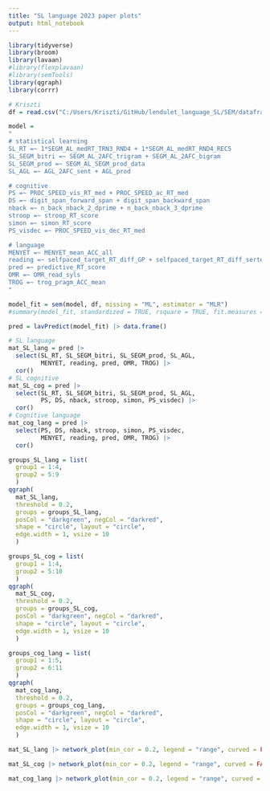 ```yaml
---
title: "SL language 2023 paper plots"
output: html_notebook
---
```


```r
library(tidyverse)
library(broom)
library(lavaan)
#library(flexplavaan)
#library(semTools)
library(qgraph)
library(corrr)
```

```r
# Kriszti
df = read.csv("C:/Users/Kriszti/GitHub/lendulet_language_SL/SEM/dataframes/filtered_SEM_df.csv")
```

```r
model =
"
# statistical learning
SL_RT =~ 1*SEGM_AL_medRT_TRN3_RND4 + 1*SEGM_AL_medRT_RND4_REC5
SL_SEGM_bitri =~ SEGM_AL_2AFC_trigram + SEGM_AL_2AFC_bigram
SL_SEGM_prod =~ SEGM_AL_SEGM_prod_data
SL_AGL =~ AGL_2AFC_sent + AGL_prod

# cognitive
PS =~ PROC_SPEED_vis_RT_med + PROC_SPEED_ac_RT_med
DS =~ digit_span_forward_span + digit_span_backward_span
nback =~ n_back_nback_2_dprime + n_back_nback_3_dprime
stroop =~ stroop_RT_score
simon =~ simon_RT_score
PS_visdec =~ PROC_SPEED_vis_dec_RT_med

# language
MENYET =~ MENYET_mean_ACC_all
reading =~ selfpaced_target_RT_diff_GP + selfpaced_target_RT_diff_sertes
pred =~ predictive_RT_score
OMR =~ OMR_read_syls
TROG =~ trog_pragm_ACC_mean
"
```

```r
model_fit = sem(model, df, missing = "ML", estimator = "MLR")
#summary(model_fit, standardized = TRUE, rsquare = TRUE, fit.measures = TRUE)
```

```r
pred = lavPredict(model_fit) |> data.frame()
```

```r
# SL language
mat_SL_lang = pred |>
  select(SL_RT, SL_SEGM_bitri, SL_SEGM_prod, SL_AGL,
         MENYET, reading, pred, OMR, TROG) |>
  cor()
# SL cognitive
mat_SL_cog = pred |>
  select(SL_RT, SL_SEGM_bitri, SL_SEGM_prod, SL_AGL,
         PS, DS, nback, stroop, simon, PS_visdec) |>
  cor()
# Cognitive language
mat_cog_lang = pred |>
  select(PS, DS, nback, stroop, simon, PS_visdec,
         MENYET, reading, pred, OMR, TROG) |>
  cor()
```

```r
groups_SL_lang = list(
  group1 = 1:4,
  group2 = 5:9
  )
qgraph(
  mat_SL_lang,
  threshold = 0.2,
  groups = groups_SL_lang,
  posCol = "darkgreen", negCol = "darkred",
  shape = "circle", layout = "circle",
  edge.width = 1, vsize = 10
  )
```

```r
groups_SL_cog = list(
  group1 = 1:4,
  group2 = 5:10
  )
qgraph(
  mat_SL_cog,
  threshold = 0.2,
  groups = groups_SL_cog,
  posCol = "darkgreen", negCol = "darkred",
  shape = "circle", layout = "circle",
  edge.width = 1, vsize = 10
  )
```

```r
groups_cog_lang = list(
  group1 = 1:5,
  group2 = 6:11
  )
qgraph(
  mat_cog_lang,
  threshold = 0.2,
  groups = groups_cog_lang,
  posCol = "darkgreen", negCol = "darkred",
  shape = "circle", layout = "circle",
  edge.width = 1, vsize = 10
  )
```
```r
mat_SL_lang |> network_plot(min_cor = 0.2, legend = "range", curved = FALSE)
```

```r
mat_SL_cog |> network_plot(min_cor = 0.2, legend = "range", curved = FALSE)
```

```r
mat_cog_lang |> network_plot(min_cor = 0.2, legend = "range", curved = FALSE)
```

